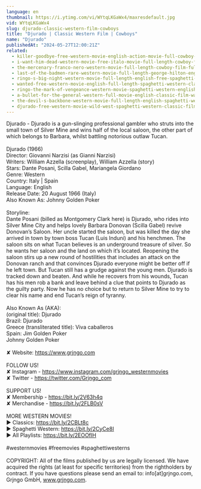 ```yaml
---
language: en
thumbnail: https://i.ytimg.com/vi/WYtqLKGaWx4/maxresdefault.jpg
vid: WYtqLKGaWx4
slug: djurado-classic-western-film-cowboys
title: "Djurado | Classic Western Film | Cowboys"
name: "Djurado"
publishedAt: "2024-05-27T12:00:21Z"
related:
  - killer-goodbye-free-western-movie-english-action-movie-full-cowboy-film
  - i-want-him-dead-western-movie-free-italo-movie-full-length-cowboy-film
  - the-mercenary-franco-nero-western-movie-full-length-cowboy-film-full-movie
  - last-of-the-badmen-rare-western-movie-full-length-george-hilton-english-full-movie
  - ringo-s-big-night-western-movie-full-length-english-free-spaghetti-western
  - wanted-free-western-movie-english-full-length-spaghetti-western-classic-feature-film
  - ringo-the-mark-of-vengeance-western-movie-spaghetti-western-english-full-length-free-westerns
  - a-bullet-for-the-general-western-full-movie-english-classic-film-watchfree-cowboyfilm
  - the-devil-s-backbone-western-movie-full-length-english-spaghetti-western-cowboyfilm-watchfree
  - djurado-free-western-movie-wild-west-spaghetti-western-classic-film-full-action-movie
---
```


Djurado - Djurado is a gun-slinging professional gambler who struts into the small town of Silver Mine and wins half of the local saloon, the other part of which belongs to Barbara, whilst battling notorious outlaw Tucan.<br />
<br />
Djurado (1966)<br />
Director: Giovanni Narzisi (as Gianni Narzisi)<br />
Writers: William Azzella (screenplay), William Azzella (story) <br />
Stars: Dante Posani, Scilla Gabel, Mariangela Giordano <br />
Genre: Western <br />
Country: Italy | Spain<br />
Language: English<br />
Release Date: 20 August 1966 (Italy) <br />
Also Known As: Johnny Golden Poker <br />
<br />
Storyline:<br />
Dante Posani (billed as Montgomery Clark here) is Djurado, who rides into Silver Mine City and helps lovely Barbara Donovan (Scilla Gabel) revive Donovan’s Saloon. Her uncle started the saloon, but was killed the day she arrived in town by town boss Tucan (Luis Induni) and his henchmen. The saloon sits on what Tucan believes is an underground treasure of silver. So he wants her saloon and the land on which it’s located. Reopening the saloon stirs up a new round of hostilities that includes an attack on the Donovan ranch and that convinces Djurado everyone might be better off if he left town. But Tucan still has a grudge against the young men. Djurado is tracked down and beaten. And while he recovers from his wounds, Tucan has his men rob a bank and leave behind a clue that points to Djurado as the guilty party. Now he has no choice but to return to Silver Mine to try to clear his name and end Tucan’s reign of tyranny.<br />
<br />
Also Known As (AKA):<br />
(original title): Djurado<br />
Brazil: Djurado<br />
Greece (transliterated title): Viva caballeros<br />
Spain: Jim Golden Poker<br />
 Johnny Golden Poker<br />
<br />
✘ Website: https://www.grjngo.com<br />
<br />
FOLLOW US!<br />
✘ Instagram - https://www.instagram.com/grjngo_westernmovies<br />
✘ Twitter - https://twitter.com/Grjngo_com<br />
<br />
SUPPORT US!<br />
✘ Membership - https://bit.ly/2V63h4q<br />
✘ Merchandise - https://bit.ly/2FLB0sV<br />
<br />
MORE WESTERN MOVIES! <br />
► Classics: https://bit.ly/2CBLt8c <br />
► Spaghetti Western: https://bit.ly/2CyCe8I <br />
► All Playlists: https://bit.ly/2EOOfIH <br />
<br />
#westernmovies #freemovies #spaghettiwesterns<br />
<br />
COPYRIGHT: All of the films published by us are legally licensed. We have acquired the rights (at least for specific territories) from the rightholders by contract. If you have questions please send an email to: info[at]grjngo.com, Grjngo GmbH, www.grjngo.com.